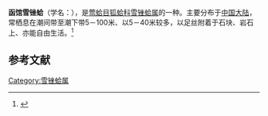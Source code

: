{{Speciesbox
| name = 函馆雪锉蛤
| image = 
| image_width = 
| genus = Limaria
| species = hakodatensis
| authority = (Tokunaga, 1906)
}}
'''函馆雪锉蛤'''（学名：''{{lang|la|Limaria hakodatensis}}''），是[[莺蛤目|莺蛤目]][[狐蛤科|狐蛤科]][[雪锉蛤属|雪锉蛤属]]的一种。主要分布于[[中国大陆|中国大陆]]，常栖息在潮间带至潮下带5－100米、以5－40米较多，以足丝附着于石块、岩石上、亦能自由生活。<ref>{{cite web|url=http://shell.sinica.edu.tw/chinese/shellbase_detail.php?science_no=3704|title=国际贝库：函馆雪锉蛤|publisher=台湾贝类资料库|accessdate=2009-08-11|archive-date=2016-03-04|archive-url=https://web.archive.org/web/20160304113931/http://shell.sinica.edu.tw/chinese/shellbase_detail.php?science_no=3704|dead-url=no}}</ref>

== 参考文献 ==
{{reflist|2}}
{{Taxonbar|from=Q13763067}}

[[Category:雪锉蛤属|Category:雪锉蛤属]]
